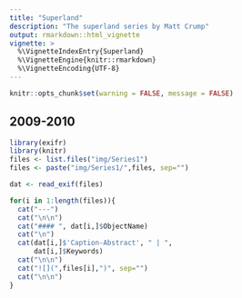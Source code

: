 ```yaml
---
title: "Superland"
description: "The superland series by Matt Crump"
output: rmarkdown::html_vignette
vignette: >
  %\VignetteIndexEntry{Superland}
  %\VignetteEngine{knitr::rmarkdown}
  %\VignetteEncoding{UTF-8}
---
```



```r
knitr::opts_chunk$set(warning = FALSE, message = FALSE)
```

## 2009-2010


```r
library(exifr)
library(knitr)
files <- list.files("img/Series1")
files <- paste("img/Series1/",files, sep="")

dat <- read_exif(files)

for(i in 1:length(files)){
  cat("---")
  cat("\n\n")
  cat("#### ", dat[i,]$ObjectName)
  cat("\n")
  cat(dat[i,]$'Caption-Abstract', " | ",
      dat[i,]$Keywords)
  cat("\n\n")
  cat("![](",files[i],")", sep="")
  cat("\n\n")
}
```




